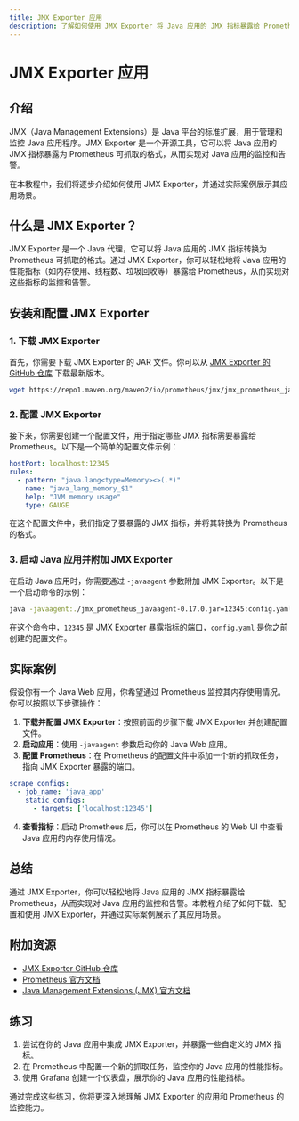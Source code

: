 ```yaml
---
title: JMX Exporter 应用
description: 了解如何使用 JMX Exporter 将 Java 应用的 JMX 指标暴露给 Prometheus，并实现监控和告警。
---
```


# JMX Exporter 应用

## 介绍

JMX（Java Management Extensions）是 Java 平台的标准扩展，用于管理和监控 Java 应用程序。JMX Exporter 是一个开源工具，它可以将 Java 应用的 JMX 指标暴露为 Prometheus 可抓取的格式，从而实现对 Java 应用的监控和告警。

在本教程中，我们将逐步介绍如何使用 JMX Exporter，并通过实际案例展示其应用场景。

## 什么是 JMX Exporter？

JMX Exporter 是一个 Java 代理，它可以将 Java 应用的 JMX 指标转换为 Prometheus 可抓取的格式。通过 JMX Exporter，你可以轻松地将 Java 应用的性能指标（如内存使用、线程数、垃圾回收等）暴露给 Prometheus，从而实现对这些指标的监控和告警。

## 安装和配置 JMX Exporter

### 1. 下载 JMX Exporter

首先，你需要下载 JMX Exporter 的 JAR 文件。你可以从 [JMX Exporter 的 GitHub 仓库](https://github.com/prometheus/jmx_exporter) 下载最新版本。

```bash
wget https://repo1.maven.org/maven2/io/prometheus/jmx/jmx_prometheus_javaagent/0.17.0/jmx_prometheus_javaagent-0.17.0.jar
```

### 2. 配置 JMX Exporter

接下来，你需要创建一个配置文件，用于指定哪些 JMX 指标需要暴露给 Prometheus。以下是一个简单的配置文件示例：

```yaml
hostPort: localhost:12345
rules:
  - pattern: "java.lang<type=Memory><>(.*)"
    name: "java_lang_memory_$1"
    help: "JVM memory usage"
    type: GAUGE
```

在这个配置文件中，我们指定了要暴露的 JMX 指标，并将其转换为 Prometheus 的格式。

### 3. 启动 Java 应用并附加 JMX Exporter

在启动 Java 应用时，你需要通过 `-javaagent` 参数附加 JMX Exporter。以下是一个启动命令的示例：

```bash
java -javaagent:./jmx_prometheus_javaagent-0.17.0.jar=12345:config.yaml -jar your_application.jar
```

在这个命令中，`12345` 是 JMX Exporter 暴露指标的端口，`config.yaml` 是你之前创建的配置文件。

## 实际案例

假设你有一个 Java Web 应用，你希望通过 Prometheus 监控其内存使用情况。你可以按照以下步骤操作：

1. **下载并配置 JMX Exporter**：按照前面的步骤下载 JMX Exporter 并创建配置文件。
2. **启动应用**：使用 `-javaagent` 参数启动你的 Java Web 应用。
3. **配置 Prometheus**：在 Prometheus 的配置文件中添加一个新的抓取任务，指向 JMX Exporter 暴露的端口。

```yaml
scrape_configs:
  - job_name: 'java_app'
    static_configs:
      - targets: ['localhost:12345']
```

4. **查看指标**：启动 Prometheus 后，你可以在 Prometheus 的 Web UI 中查看 Java 应用的内存使用情况。

## 总结

通过 JMX Exporter，你可以轻松地将 Java 应用的 JMX 指标暴露给 Prometheus，从而实现对 Java 应用的监控和告警。本教程介绍了如何下载、配置和使用 JMX Exporter，并通过实际案例展示了其应用场景。

## 附加资源

- [JMX Exporter GitHub 仓库](https://github.com/prometheus/jmx_exporter)
- [Prometheus 官方文档](https://prometheus.io/docs/)
- [Java Management Extensions (JMX) 官方文档](https://docs.oracle.com/javase/8/docs/technotes/guides/jmx/)

## 练习

1. 尝试在你的 Java 应用中集成 JMX Exporter，并暴露一些自定义的 JMX 指标。
2. 在 Prometheus 中配置一个新的抓取任务，监控你的 Java 应用的性能指标。
3. 使用 Grafana 创建一个仪表盘，展示你的 Java 应用的性能指标。

通过完成这些练习，你将更深入地理解 JMX Exporter 的应用和 Prometheus 的监控能力。